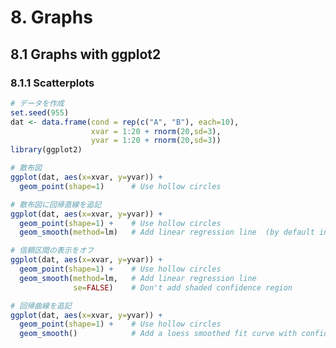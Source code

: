 # 8. Graphs
## 8.1 Graphs with ggplot2
### 8.1.1 Scatterplots

```r

# データを作成
set.seed(955)
dat <- data.frame(cond = rep(c("A", "B"), each=10),
                  xvar = 1:20 + rnorm(20,sd=3),
                  yvar = 1:20 + rnorm(20,sd=3))
library(ggplot2)

# 散布図
ggplot(dat, aes(x=xvar, y=yvar)) + 
  geom_point(shape=1)      # Use hollow circles

# 散布図に回帰直線を追記
ggplot(dat, aes(x=xvar, y=yvar)) +
  geom_point(shape=1) +    # Use hollow circles
  geom_smooth(method=lm)   # Add linear regression line  (by default includes 95% confidence region)

# 信頼区間の表示をオフ
ggplot(dat, aes(x=xvar, y=yvar)) +
  geom_point(shape=1) +    # Use hollow circles
  geom_smooth(method=lm,   # Add linear regression line
              se=FALSE)    # Don't add shaded confidence region

# 回帰曲線を追記
ggplot(dat, aes(x=xvar, y=yvar)) +
  geom_point(shape=1) +    # Use hollow circles
  geom_smooth()            # Add a loess smoothed fit curve with confidence region
```